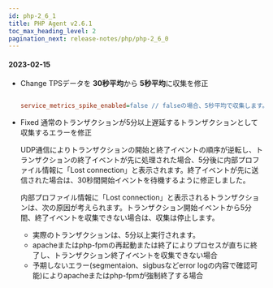 ```yaml
---
id: php-2_6_1
title: PHP Agent v2.6.1
toc_max_heading_level: 2
pagination_next: release-notes/php/php-2_6_0
---
```



#### 2023-02-15

- <Status>Change</Status> TPSデータを <b>30秒平均</b>から  <b>5秒平均</b>に収集を修正

  ```ini title='whatap.conf'

  service_metrics_spike_enabled=false // falseの場合、5秒平均で収集します。

  ```

- <Status>Fixed</Status> 通常のトランザクションが5分以上遅延するトランザクションとして収集するエラーを修正

  UDP通信によりトランザクションの開始と終了イベントの順序が逆転し、トランザクションの終了イベントが先に処理された場合、5分後に内部プロファイル情報に「Lost connection」と表示されます。終了イベントが先に送信された場合は、30秒間開始イベントを待機するように修正しました。

  内部プロファイル情報に「Lost connection」と表示されるトランザクションは、次の原因が考えられます。トランザクション開始イベントから5分間、終了イベントを収集できない場合は、収集は停止します。

  - 実際のトランザクションは、5分以上実行されます。
  - apacheまたはphp-fpmの再起動または終了によりプロセスが直ちに終了し、トランザクション終了イベントを収集できない場合
  - 予期しないエラー(segmentaion、sigbusなどerror logの内容で確認可能)によりapacheまたはphp-fpmが強制終了する場合
